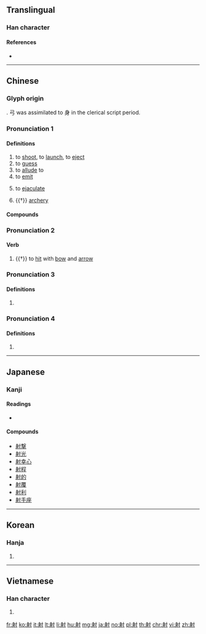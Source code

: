 {{character info/new}}
==Translingual==

===Han character===
{{Han char|rn=41|rad=寸|as=07|sn=10|four=24200|canj=HHDI|ids=⿰身寸}}

====References====
* {{Han ref|kx=0294.130|dkj=07434|dj=0582.080|hdz=10506.100|uh=5C04|ud=23556|bh=AE67|bd=44647}}

----

==Chinese==
{{zh-forms}}

===Glyph origin===
{{Han etym}}
{{Han compound|弓|寸|t1=bow|t2=hand, wrist|ls=ic}}. 弓 was assimilated to 身 in the clerical script period.

===Pronunciation 1===
{{zh-pron
|m=shè
|c=se6
|h=pfs=sa
|mn=siā
|mc=2
|oc=1,1
|ma=y
|cat=v,n
}}

====Definitions====
{{zh-hanzi}}

# to [[shoot]], to [[launch]], to [[eject]]
# to [[guess]]
# to [[allude]] to
# to [[emit]]
# {{lb|zh|colloquial}} to [[ejaculate]]
# {{†}} [[archery]]

====Compounds====
{{zh-der|射程|射電天文學|射電望遠鏡|射擊|射箭|射界|射精|射口|射獵|射流技術|射門|射頻|射手|射線|射影|一射|亂反射|伽瑪射線|侖琴射線|光華射目|光輻射|入射線|入射角|制壓射擊|占射|反射|反射線|反射角|反射運動|反射鏡|后羿射日|君射臣決|含沙射影|噴射|噴射引擎|噴射推進|噴射機|噴射氣流|噴射泵|噴射飛機|大氣折射|太陽輻射|如皋射雉|姑射神人|宇宙射線|實彈射擊|射中|射侯|射利|射工|射控雷達|射日|射柳|射殺|射水器|射沓|射流|射生|射石飲羽|射禮|射策|射精管|射糧|射聲|射覆|射鉤|射魚|射魚指天|射鵰手|對空射擊|巴氏反射|平射炮|弋不射宿|彈射|影射|投射|投射作用|折射|折射線|折射角|掃射|掩護射擊|攢射|放射|放射化學|放射性|放射汙染|放射源|放射線|散射|斜射|日射角|映射|暗射|暗射地圖|曲射炮|有效射程|李廣射虎|條件反射|水射流|注射|注射劑|注射器|注射筒|游離輻射|漫反射|照射|照明射擊|熱輻射|發射|發射器|發射控制|發射星雲|發射機|發射臺|發射點|皮下注射|直射|破壞射擊|神射手|繞射|聊城射書|肌肉注射|背景輻射|膝反射|藐姑射|衍射|豔射|貝他射線|輻射|輻射塵|輻射治療|輻射滅菌|輻射熱|輻射病|輻射線|輻射能|輻射落塵|輻射計|轅門射戟|連射|邀名射利|鄉射禮|野戰射擊|金光四射|錢王射潮|鐳射|鐳射唱片|鐳射氣|阿伐射線|陰極射線|陽極射線|雷射|雷射刀|雷射唱片|雷射唱盤|雷射攝影|雷射音響|靜脈注射|預防注射|飛靶射擊|騎射|高射炮}}

===Pronunciation 2===
{{zh-pron
|m=shí,shè
|c=sik6,se6
|mn=se̍k
|dial=n
|mc=4
|oc=2,3
|ma=y
|cat=v
}}

====Verb====
{{zh-verb}}

# {{†}} to [[hit]] with [[bow]] and [[arrow]]

===Pronunciation 3===
{{zh-pron
|m=yè
|c=je6
|mn=ià
|dial=n
|mc=1
|oc=n,2
|ma=y
|cat=v
}}

====Definitions====
{{zh-hanzi}}

# {{n-g|Used in the compounds {{zh-l|射干}} and {{zh-l|僕射}}.}}

===Pronunciation 4===
{{zh-pron
|m=yì,shè
|c=jik6
|mn=e̍k
|dial=n
|mc=3
|oc=n,4
|ma=y
|cat=v
}}

====Definitions====
{{zh-hanzi}}

# {{zh-only|無射}}

----

==Japanese==

===Kanji===
{{ja-kanji|grade=6|rs=寸07}}

====Readings====
* {{ja-readings|kanon=[[しゃ]] (sha), [[や]] (ya), [[えき]] (eki)|on=[[せき]] (seki)|goon=[[じゃ]] (ja), [[や]] (ya), [[やく]] (yaku)|kun=[[いる]] (iru), [[あてる]] (ateru), [[さす]] (sasu), [[いとう]] (itō), [[あきる]] (akiru)|nanori=[[い]] (i), [[いり]] (iri)}}

====Compounds====
* [[射撃]]
* [[射光]]
* [[射幸心]]
* [[射程]]
* [[射的]]
* [[射覆]]
* [[射利]]
* [[射手座]]

----

==Korean==

===Hanja===
{{ko-hanja|hangeul=[[사]], [[석]]|rv=sa, seok|mr=sa, sŏk}}

# {{defn|lang=ko|sort=寸07}}

----

==Vietnamese==

===Han character===
{{vi-hantu|[[xạ]], [[dạ]], [[dịch]]|rs=寸07}}

# {{defn|lang=vi|sort=寸07}}

[[fr:射]]
[[ko:射]]
[[it:射]]
[[lt:射]]
[[li:射]]
[[hu:射]]
[[mg:射]]
[[ja:射]]
[[no:射]]
[[pl:射]]
[[th:射]]
[[chr:射]]
[[vi:射]]
[[zh:射]]